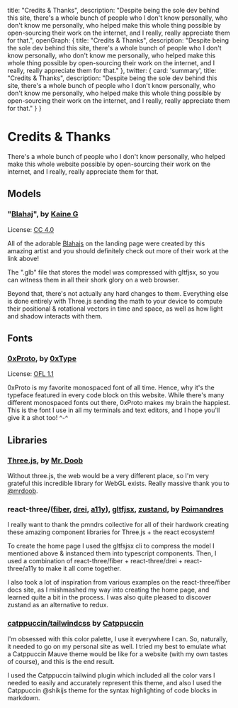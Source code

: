   title: "Credits & Thanks",
  description: "Despite being the sole dev behind this site, there's a whole bunch of people who I don't know personally, who don't know me personally, who helped make this whole thing possible by open-sourcing their work on the internet, and I really, really appreciate them for that.",
  openGraph: {
    title: "Credits & Thanks",
    description: "Despite being the sole dev behind this site, there's a whole bunch of people who I don't know personally, who don't know me personally, who helped make this whole thing possible by open-sourcing their work on the internet, and I really, really appreciate them for that."
  },
  twitter: {
    card: 'summary',
    title: "Credits & Thanks",
    description: "Despite being the sole dev behind this site, there's a whole bunch of people who I don't know personally, who don't know me personally, who helped make this whole thing possible by open-sourcing their work on the internet, and I really, really appreciate them for that."
  }
}

# Credits & Thanks

There's a whole bunch of people who I don't know personally, who helped make this whole website possible by open-sourcing their work on the internet, and I really, really appreciate them for that.

## Models

### "[Blahaj](https://sketchfab.com/3d-models/blahaj-ce981de49111488c81ea646067abe1ec)", by [Kaine G](https://sketchfab.com/Kaine_G)

License: [CC 4.0](https://creativecommons.org/licenses/by/4.0/)

All of the adorable [Blahajs](https://en.wikipedia.org/wiki/Bl%C3%A5haj) on the landing page were created by this amazing artist and you should definitely check out more of their work at the link above!

The ".glb" file that stores the model was compressed with gltfjsx, so you can witness them in all their shork glory on a web browser. 

Beyond that, there's not actually any hard changes to them. Everything else is done entirely with Three.js sending the math to your device to compute their positional & rotational vectors in time and space, as well as how light and shadow interacts with them.

## Fonts

### [0xProto](https://github.com/0xType/0xProto), by [0xType](https://0xtype.dev/)

License: [OFL 1.1](https://github.com/0xType/0xProto/blob/main/LICENSE)

0xProto is my favorite monospaced font of all time. Hence, why it's the typeface featured in every code block on this website. While there's many different monospaced fonts out there, 0xProto makes my brain the happiest. This is the font I use in all my terminals and text editors, and I hope you'll give it a shot too! ^-^

## Libraries

### [Three.js](https://threejs.org/), by [Mr. Doob](https://mrdoob.com/)

Without three.js, the web would be a very different place, so I'm very grateful this incredible library for WebGL exists. Really massive thank you to [@mrdoob](https://twitter.com/mrdoob).

### react-three/([fiber](https://github.com/pmndrs/react-three-fiber), [drei](https://github.com/pmndrs/drei), [a11y](https://github.com/pmndrs/react-three-a11y)), [gltfjsx](https://github.com/pmndrs/gltfjsx), [zustand](https://github.com/pmndrs/zustand), by [Poimandres](https://pmnd.rs/)

I really want to thank the pmndrs collective for all of their hardwork creating these amazing component libraries for Three.js + the react ecosystem!

To create the home page I used the gltfsjsx cli to compress the model I mentioned above & instanced them into typescript components. Then, I used a combination of react-three/fiber + react-three/drei + react-three/a11y to make it all come together.

I also took a lot of inspiration from various examples on the react-three/fiber docs site, as I mishmashed my way into creating the home page, and learned quite a bit in the process. I was also quite pleased to discover zustand as an alternative to redux.


### [catppuccin/tailwindcss](https://github.com/catppuccin/tailwindcss) by [Catppuccin](https://catppuccin.com/)

I'm obsessed with this color palette, I use it everywhere I can. So, naturally, it needed to go on my personal site as well. I tried my best to emulate what a Catppuccin Mauve theme would be like for a website (with my own tastes of course), and this is the end result.

I used the Catppuccin tailwind plugin which included all the color vars I needed to easily and accurately represent this theme, and also I used the Catppuccin @shikijs theme for the syntax highlighting of code blocks in markdown.
